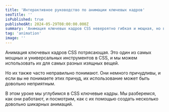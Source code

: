 ```yaml
---
title: 'Интерактивное руководство по анимации ключевых кадров'
seoTitle: ''
isPublished: true
publishedAt: 2024-05-29T08:00:00.000Z
summary: 'Анимация ключевых кадров CSS невероятно гибкая и мощная, но в то же время она немного странная. В этом подробном руководстве мы узнаем, как работают ключевые кадры CSS с нуля, и посмотрим, как использовать их для создания высококачественной анимации.'
tag: 'animation'
image: ''
---
```


Анимация ключевых кадров CSS потрясающая. Это один из самых мощных и универсальных инструментов в CSS,
и мы можем использовать их для самых разных изящных вещей.

Но их также часто неправильно понимают. Они немного причудливы, и если вы не понимаете этих причуд,
их использование может быть довольно неприятным.

В этом уроке мы углубимся в CSS ключевые кадры. Мы разберемся, как они работают, и посмотрим, как с
их помощью создать несколько довольно шикарных анимаций.
